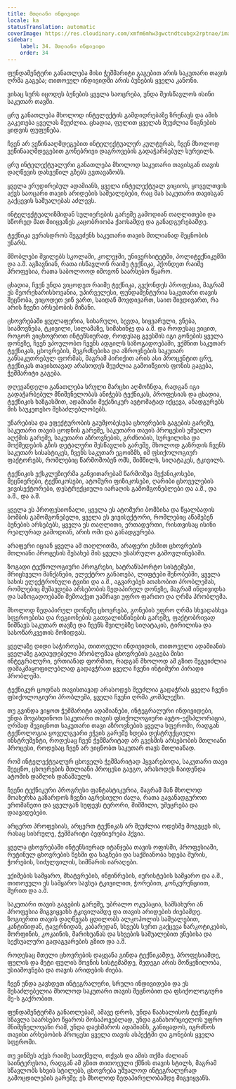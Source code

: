 ```yaml
---
title: მთლიანი ინდივიდი
locale: ka
statusTranslation: automatic
coverImage: https://res.cloudinary.com/xmfm6mhw3gwctndtcubgx2rptnae/image/upload/v1740337243/small_cover_educacion_fundamental_a051170f1c.webp
sidebar:
    label: 34. მთლიანი ინდივიდი
    order: 34
---
```

ფუნდამენტური განათლება მისი ჭეშმარიტი გაგებით არის საკუთარი თავის ღრმა გაგება; თითოეულ ინდივიდში არის ბუნების ყველა კანონი.

ვისაც სურს იცოდეს ბუნების ყველა საოცრება, უნდა შეისწავლოს ისინი საკუთარ თავში.

ცრუ განათლება მხოლოდ ინტელექტის გამდიდრებაზე ზრუნავს და ამის გაკეთება ყველას შეუძლია. ცხადია, ფულით ყველას შეუძლია წიგნების ყიდვის ფუფუნება.

ჩვენ არ ვეწინააღმდეგებით ინტელექტუალურ კულტურას, ჩვენ მხოლოდ ვეწინააღმდეგებით გონებრივი დაგროვების გადაჭარბებულ სურვილს.

ცრუ ინტელექტუალური განათლება მხოლოდ საკუთარი თავისგან თავის დაღწევის დახვეწილ გზებს გვთავაზობს.

ყველა ერუდირებულ ადამიანს, ყველა ინტელექტუალ ვიციოს, ყოველთვის აქვს საოცარი თავის არიდების საშუალებები, რაც მას საკუთარი თავისგან გაქცევის საშუალებას აძლევს.

ინტელექტუალიზმიდან სულიერების გარეშე გამოდიან თაღლითები და სწორედ მათ მიიყვანეს კაცობრიობა ქაოსამდე და განადგურებამდე.

ტექნიკა ვერასდროს შეგვძენს საკუთარი თავის მთლიანად შეცნობის უნარს.

მშობლები შვილებს სკოლაში, კოლეჯში, უნივერსიტეტში, პოლიტექნიკუმში და ა.შ. აგზავნიან, რათა ისწავლონ რაიმე ტექნიკა, ჰქონდეთ რაიმე პროფესია, რათა საბოლოოდ იშოვონ საარსებო წყარო.

ცხადია, ჩვენ უნდა ვიცოდეთ რაიმე ტექნიკა, გვქონდეს პროფესია, მაგრამ ეს მეორეხარისხოვანია, უპირველესი, ფუნდამენტურია საკუთარი თავის შეცნობა, ვიცოდეთ ვინ ვართ, საიდან მოვდივართ, საით მივდივართ, რა არის ჩვენი არსებობის მიზანი.

ცხოვრებაში ყველაფერია, სიხარული, სევდა, სიყვარული, ვნება, სიამოვნება, ტკივილი, სილამაზე, სიმახინჯე და ა.შ. და როდესაც ვიცით, როგორ ვიცხოვროთ ინტენსიურად, როდესაც გვესმის იგი გონების ყველა დონეზე, ჩვენ ვპოულობთ ჩვენს ადგილს საზოგადოებაში, ვქმნით საკუთარ ტექნიკას, ცხოვრების, შეგრძნებისა და აზროვნების საკუთარ განსაკუთრებულ ფორმას, მაგრამ პირიქით არის ასი პროცენტით ცრუ, ტექნიკას თავისთავად არასოდეს შეუძლია გამოიწვიოს ფონის გაგება, ჭეშმარიტი გაგება.

დღევანდელი განათლება სრული მარცხი აღმოჩნდა, რადგან იგი გადაჭარბებულ მნიშვნელობას ანიჭებს ტექნიკას, პროფესიას და ცხადია, ტექნიკის ხაზგასმით, ადამიანი მექანიკურ ავტომატად იქცევა, ანადგურებს მის საუკეთესო შესაძლებლობებს.

უნარებისა და ეფექტურობის გაუმჯობესება ცხოვრების გაგების გარეშე, საკუთარი თავის ცოდნის გარეშე, საკუთარი თავის პროცესის უშუალო აღქმის გარეშე, საკუთარი აზროვნების, გრძნობის, სურვილისა და მოქმედების გზის დეტალური შესწავლის გარეშე, მხოლოდ გაზრდის ჩვენს საკუთარ სისასტიკეს, ჩვენს საკუთარ ეგოიზმს, იმ ფსიქოლოგიურ ფაქტორებს, რომლებიც წარმოშობენ ომს, შიმშილს, სიღატაკეს, ტკივილს.

ტექნიკის ექსკლუზიურმა განვითარებამ წარმოშვა მექანიკოსები, მეცნიერები, ტექნიკოსები, ატომური ფიზიკოსები, ღარიბი ცხოველების ვივისექტორები, დესტრუქციული იარაღის გამომგონებლები და ა.შ., და ა.შ., და ა.შ.

ყველა ეს პროფესიონალი, ყველა ეს ატომური ბომბისა და წყალბადის ბომბის გამომგონებელი, ყველა ეს ვივისექტორი, რომლებიც აწამებენ ბუნების არსებებს, ყველა ეს თაღლითი, ერთადერთი, რისთვისაც ისინი რეალურად გამოდიან, არის ომი და განადგურება.

არაფერი იციან ყველა ამ თაღლითმა, არაფერი ესმით ცხოვრების მთლიანი პროცესის შესახებ მის ყველა უსასრულო გამოვლინებაში.

ზოგადი ტექნოლოგიური პროგრესი, სატრანსპორტო სისტემები, მრიცხველი მანქანები, ელექტრო განათება, ლიფტები შენობებში, ყველა სახის ელექტრონული ტვინი და ა.შ., აგვარებენ ათასობით პრობლემას, რომლებიც მუშავდება არსებობის ზედაპირულ დონეზე, მაგრამ ინდივიდსა და საზოგადოებაში შემოაქვთ უამრავი უფრო ფართო და ღრმა პრობლემა.

მხოლოდ ზედაპირულ დონეზე ცხოვრება, გონების უფრო ღრმა სხვადასხვა სფეროებისა და რეგიონების გათვალისწინების გარეშე, ფაქტობრივად ნიშნავს საკუთარ თავზე და ჩვენს შვილებზე სიღატაკის, ტირილისა და სასოწარკვეთის მოზიდვას.

ყველაზე დიდი საჭიროება, თითოეული ინდივიდის, თითოეული ადამიანის ყველაზე გადაუდებელი პრობლემაა ცხოვრების გაგება მისი ინტეგრალური, ერთიანად ფორმით, რადგან მხოლოდ ამ გზით შეგვიძლია დამაკმაყოფილებლად გადავჭრათ ყველა ჩვენი ინტიმური პირადი პრობლემა.

ტექნიკურ ცოდნას თავისთავად არასოდეს შეუძლია გადაჭრას ყველა ჩვენი ფსიქოლოგიური პრობლემა, ყველა ჩვენი ღრმა კომპლექსი.

თუ გვინდა ვიყოთ ჭეშმარიტი ადამიანები, ინტეგრალური ინდივიდები, უნდა მოვახდინოთ საკუთარი თავის ფსიქოლოგიური ავტო-ექსპლორაცია, ღრმად შევიცნოთ საკუთარი თავი აზროვნების ყველა სფეროში, რადგან ტექნოლოგია ყოველგვარი ეჭვის გარეშე ხდება დესტრუქციული ინსტრუმენტი, როდესაც ჩვენ ჭეშმარიტად არ გვესმის არსებობის მთლიანი პროცესი, როდესაც ჩვენ არ ვიცნობთ საკუთარ თავს მთლიანად.

რომ ინტელექტუალურ ცხოველს ჭეშმარიტად ჰყვარებოდა, საკუთარი თავი შეეცნო, ცხოვრების მთლიანი პროცესი გაეგო, არასოდეს ჩაიდენდა ატომის დაშლის დანაშაულს.

ჩვენი ტექნიკური პროგრესი ფანტასტიკურია, მაგრამ მან მხოლოდ მოახერხა გაზარდოს ჩვენი აგრესიული ძალა, რათა გავანადგუროთ ერთმანეთი და ყველგან სუფევს ტერორი, შიმშილი, უმეცრება და დაავადებები.

არცერთ პროფესიას, არცერთ ტექნიკას არ შეუძლია ოდესმე მოგვცეს ის, რასაც სისრულე, ჭეშმარიტი ბედნიერება ჰქვია.

ყველა ცხოვრებაში ინტენსიურად იტანჯება თავის ოფისში, პროფესიაში, რუტინულ ცხოვრების წესში და საგნები და საქმიანობა ხდება შურის, ჭორების, სიძულვილის, სიმწარის იარაღები.

ექიმების სამყარო, მხატვრების, ინჟინრების, იურისტების სამყარო და ა.შ., თითოეული ეს სამყარო სავსეა ტკივილით, ჭორებით, კონკურენციით, შურით და ა.შ.

საკუთარი თავის გაგების გარეშე, უბრალო ოკუპაცია, სამსახური ან პროფესია მიგვიყვანს ტკივილამდე და თავის არიდების ძიებამდე. ზოგიერთი თავის დაღწევას ცდილობს ალკოჰოლის საშუალებით, კანტინიდან, ტავერნიდან, კაბარედან, სხვებს სურთ გაქცევა ნარკოტიკების, მორფინის, კოკაინის, მარიხუანას და სხვების საშუალებით ვნებისა და სექსუალური გადაგვარების გზით და ა.შ.

როდესაც მთელი ცხოვრების დაყვანა გინდა ტექნიკამდე, პროფესიამდე, ფულის და მეტი ფულის შოვნის სისტემამდე, შედეგი არის მოწყენილობა, უსიამოვნება და თავის არიდების ძიება.

ჩვენ უნდა გავხდეთ ინტეგრალური, სრული ინდივიდები და ეს შესაძლებელია მხოლოდ საკუთარი თავის შეცნობით და ფსიქოლოგიური მე-ს გაქრობით.

ფუნდამენტურმა განათლებამ, ამავე დროს, უნდა წაახალისოს ტექნიკის სწავლა საარსებო წყაროს მოსაპოვებლად, უნდა განახორციელოს უფრო მნიშვნელოვანი რამ, უნდა დაეხმაროს ადამიანს, განიცადოს, იგრძნოს თავისი არსებობის პროცესი ყველა თავის ასპექტში და გონების ყველა სფეროში.

თუ ვინმეს აქვს რაიმე სათქმელი, თქვას და ამის თქმა ძალიან საინტერესოა, რადგან ამ გზით თითოეული ქმნის თავის სტილს, მაგრამ სწავლობს სხვის სტილებს, ცხოვრება უშუალოდ ინტეგრალურად გამოცდილების გარეშე; ეს მხოლოდ ზედაპირულობამდე მიგვიყვანს.

